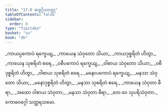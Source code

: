 ```yaml
---
title: "17.8 ဆဗ္ဗဂ္ဂိယဝတ္ထု"
tableOfContents: false
sidebar:
  order: 8
type: "tipitaka"
basket: "su"
book: "dh"
---
```



<DynamicBreadcrumb />

<Division number="231" book="dh" e="ch" v="18" p="47">

<Paragraph number="250" type="verses" book="dh">
_ကာယပ္ပကောပံ ရက္ခေယျ,_  
_ကာယေန သံဝုတော သိယာ;_  
_ကာယဒုစ္စရိတံ ဟိတွာ,_  
_ကာယေန သုစရိတံ စရေ._  

</Paragraph>

</Division>
<Division number="232" book="dh" e="ch" v="18" p="47">

<Paragraph number="251" type="verses" book="dh">
_ဝစီပကောပံ ရက္ခေယျ,_  
_ဝါစာယ သံဝုတော သိယာ;_  
_ဝစီဒုစ္စရိတံ ဟိတွာ,_  
_ဝါစာယ သုစရိတံ စရေ._  

</Paragraph>

</Division>
<Division number="233" book="dh" e="ch" v="18" p="47">

<Paragraph number="252" type="verses" book="dh">
_မနောပကောပံ ရက္ခေယျ,_  
_မနသာ သံဝုတော သိယာ;_  
_မနောဒုစ္စရိတံ ဟိတွာ,_  
_မနသာ သုစရိတံ စရေ._  

</Paragraph>

</Division>
<Division number="234" book="dh" e="ch" v="18" p="47">

<Paragraph number="253" type="verses" book="dh">
_ကာယေန သံဝုတာ ဓီရာ,_  
_အထော ဝါစာယ သံဝုတာ;_  
_မနသာ သံဝုတာ ဓီရာ,_  
_တေ ဝေ သုပရိသံဝုတာ._  


</Paragraph>
</Division>

<Paragraph number="254" type="center" book="dh">
ကောဓဝဂ္ဂေါ သတ္တရသမော.
</Paragraph>